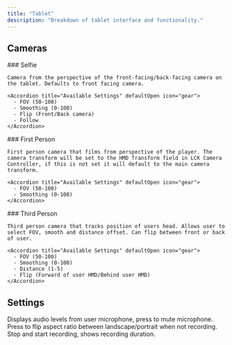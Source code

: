 ```yaml
---
title: "Tablet"
description: "Breakdown of tablet interface and functionality."
---
```


## Cameras

<Tabs>
  <Tab title="Selfie">
    ### Selfie

    Camera from the perspective of the front-facing/back-facing camera on the tablet. Defaults to front facing camera.

    <Accordion title="Available Settings" defaultOpen icon="gear">
      - FOV (50-100)
      - Smoothing (0-100)
      - Flip (Front/Back camera)
      - Follow
    </Accordion>
  </Tab>
  <Tab title="First Person">
    ### First Person

    First person camera that films from perspective of the player. The camera transform will be set to the HMD Transform field in LCK Camera Controller, if this is not set it will default to the main camera transform.

    <Accordion title="Available Settings" defaultOpen icon="gear">
      - FOV (50-100)
      - Smoothing (0-100)
    </Accordion>
  </Tab>
  <Tab title="Third Person">
    ### Third Person

    Third person camera that tracks position of users head. Allows user to select FOV, smooth and distance offset. Can flip between front or back of user.

    <Accordion title="Available Settings" defaultOpen icon="gear">
      - FOV (50-100)
      - Smoothing (0-100)
      - Distance (1-5)
      - Flip (Forward of user HMD/Behind user HMD)
    </Accordion>
  </Tab>
</Tabs>

## Settings

<AccordionGroup>
  <Accordion title="Mute Microphone/Audio Level" defaultOpen icon="microphone">
    Displays audio levels from user microphone, press to mute microphone.
  </Accordion>
  <Accordion title="Flip Aspect Ratio" defaultOpen icon="rotate">
    Press to flip aspect ratio between landscape/portrait when not recording.
  </Accordion>
  <Accordion title="Record" defaultOpen icon="record-vinyl">
    Stop and start recording, shows recording duration.
  </Accordion>
</AccordionGroup>